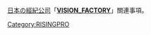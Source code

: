 [[日本|日本]]の[[經紀公司|經紀公司]]「'''[[VISION_FACTORY|VISION_FACTORY]]'''」關連事項。

[[Category:RISINGPRO|Category:RISINGPRO]]